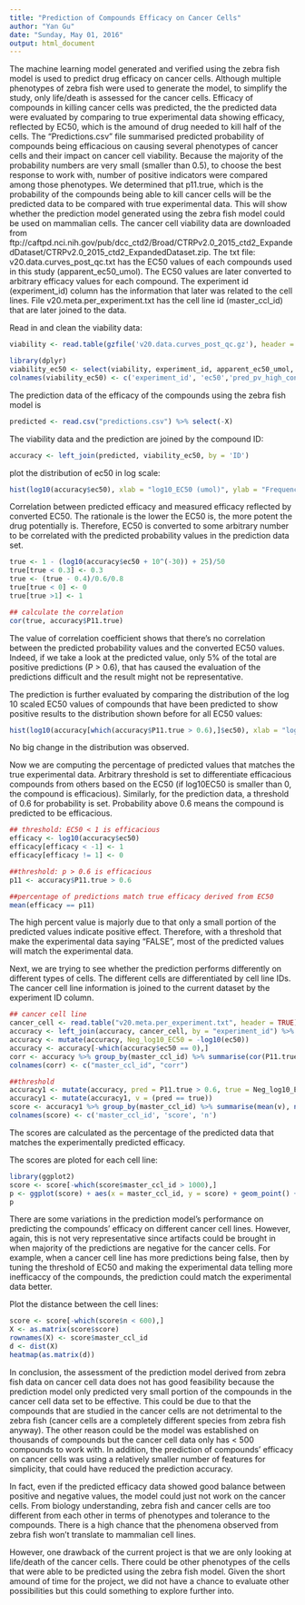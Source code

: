 ---
title: "Prediction of Compounds Efficacy on Cancer Cells"
author: "Yan Gu"
date: "Sunday, May 01, 2016"
output: html_document
---

The machine learning model generated and verified using the zebra fish model is used to predict drug efficacy on cancer cells. Although multiple phenotypes of zebra fish were used to generate the model, to simplify the study, only life/death is assessed for the cancer cells. Efficacy of compounds in killing cancer cells was predicted, the the predicted data were evaluated by comparing to true experimental data showing efficacy, reflected by EC50, which is the amound of drug needed to kill half of the cells.
        The "Predictions.csv" file summarised predicted probability of compounds being efficacious on causing several phenotypes of cancer cells and their impact on cancer cell viability. Because the majority of the probability numbers are very small (smaller than 0.5), to choose the best response to work with, number of positive indicators were compared among those phenotypes. We determined that p11.true, which is the probability of the compounds being able to kill cancer cells will be the predicted data to be compared with true experimental data. This will show whether the prediction model generated using the zebra fish model could be used on mammalian cells. 
        The cancer cell viability data are downloaded from
ftp://caftpd.nci.nih.gov/pub/dcc_ctd2/Broad/CTRPv2.0_2015_ctd2_ExpandedDataset/CTRPv2.0_2015_ctd2_ExpandedDataset.zip. The txt file: v20.data.curves_post_qc.txt has the EC50 values of each compounds used in this study (apparent_ec50_umol). The EC50 values are later converted to arbitrary efficacy values for each compound. The experiment id (experiment_id) column has the information that later was related to the cell lines. File v20.meta.per_experiment.txt has the cell line id (master_ccl_id) that are later joined to the data.  
        
Read in and clean the viability data:
```{r}
viability <- read.table(gzfile('v20.data.curves_post_qc.gz'), header = TRUE)

library(dplyr)
viability_ec50 <- select(viability, experiment_id, apparent_ec50_umol, pred_pv_high_conc, master_cpd_id)
colnames(viability_ec50) <- c('experiment_id', 'ec50','pred_pv_high_conc', 'ID')
```

The prediction data of the efficacy of the compounds using the zebra fish model is 
```{r}
predicted <- read.csv("predictions.csv") %>% select(-X)
```

The viability data and the prediction are joined by the compound ID:
```{r}
accuracy <- left_join(predicted, viability_ec50, by = 'ID')
```

plot the distribution of ec50 in log scale:
```{r}
hist(log10(accuracy$ec50), xlab = "log10_EC50 (umol)", ylab = "Frequency", main = "Distribution of EC50")
```

Correlation between predicted efficacy and measured efficacy reflected by converted EC50. The rationale is the lower the EC50 is, the more potent the drug potentially is. Therefore, EC50 is converted to some arbitrary number to be correlated with the predicted probability values in the prediction data set.
```{r}
true <- 1 - (log10(accuracy$ec50 + 10^(-30)) + 25)/50
true[true < 0.3] <- 0.3
true <- (true - 0.4)/0.6/0.8 
true[true < 0] <- 0
true[true >1] <- 1

## calculate the correlation
cor(true, accuracy$P11.true)
```

The value of correlation coefficient shows that there's no correlation between the predicted probability values and the converted EC50 values. 
        Indeed, if we take a look at the predicted value, only 5% of the total are positive predictions (P > 0.6), that has caused the evaluation of the predictions difficult and the result might not be representative. 
        
The prediction is further evaluated by comparing the distribution of the log 10 scaled EC50 values of compounds that have been predicted to show positive results to the distribution shown before for all EC50 values:
```{r}
hist(log10(accuracy[which(accuracy$P11.true > 0.6),]$ec50), xlab = "log10_EC50 (umol)", ylab = "Frequency", main = "Distribution of EC50")
```

No big change in the distribution was observed.

Now we are computing the percentage of predicted values that matches the true experimental data. Arbitrary threshold is set to differentiate efficacious compounds from others based on the EC50 (if log10EC50 is smaller than 0, the compound is efficacious). Similarly, for the prediction data, a threshold of 0.6 for probability is set. Probability above 0.6 means the compound is predicted to be efficacious.
```{r}
## threshold: EC50 < 1 is efficacious
efficacy <- log10(accuracy$ec50)
efficacy[efficacy < -1] <- 1
efficacy[efficacy != 1] <- 0

##threshold: p > 0.6 is efficacious
p11 <- accuracy$P11.true > 0.6

##percentage of predictions match true efficacy derived from EC50
mean(efficacy == p11)
```

The high percent value is majorly due to that only a small portion of the predicted values indicate positive effect. Therefore, with a threshold that make the experimental data saying "FALSE", most of the predicted values will match the experimental data.

Next, we are trying to see whether the prediction performs differently on different types of cells. The different cells are differentiated by cell line IDs. The cancer cell line information is joined to the current dataset by the experiment ID column.
```{r}
## cancer cell line
cancer_cell <- read.table("v20.meta.per_experiment.txt", header = TRUE) %>% select(experiment_id, master_ccl_id)
accuracy <- left_join(accuracy, cancer_cell, by = "experiment_id") %>% select(ID, P11.true, ec50, master_ccl_id)
accuracy <- mutate(accuracy, Neg_log10_EC50 = -log10(ec50)) 
accuracy <- accuracy[-which(accuracy$ec50 == 0),]
corr <- accuracy %>% group_by(master_ccl_id) %>% summarise(cor(P11.true, Neg_log10_EC50))
colnames(corr) <- c("master_ccl_id", "corr")

##threshold
accuracy1 <- mutate(accuracy, pred = P11.true > 0.6, true = Neg_log10_EC50 > 10)
accuracy1 <- mutate(accuracy1, v = (pred == true))
score <- accuracy1 %>% group_by(master_ccl_id) %>% summarise(mean(v), n())
colnames(score) <- c('master_ccl_id', 'score', 'n')
```

The scores are calculated as the percentage of the predicted data that matches the experimentally predicted efficacy.

The scores are ploted for each cell line:
```{r}
library(ggplot2)
score <- score[-which(score$master_ccl_id > 1000),]
p <- ggplot(score) + aes(x = master_ccl_id, y = score) + geom_point() + labs(title = 'Accuracy Score', x = 'Cell line ID', y = 'Score')
p
```

There are some variations in the prediction model's performance on predicting the compounds' efficacy on different cancer cell lines. However, again, this is not very representative since artifacts could be brought in when majority of the predictions are negative for the cancer cells. For example, when a cancer cell line has more predictions being false, then by tuning the threshold of EC50 and making the experimental data telling more inefficaccy of the compounds, the prediction could match the experimental data better. 

Plot the distance between the cell lines:
```{r}
score <- score[-which(score$n < 600),]
X <- as.matrix(score$score)
rownames(X) <- score$master_ccl_id
d <- dist(X)
heatmap(as.matrix(d))
```

In conclusion, the assessment of the prediction model derived from zebra fish data on cancer cell data does not has good feasibility because the prediction model only predicted very small portion of the compounds in the cancer cell data set to be effective. This could be due to that the compounds that are studied in the cancer cells are not detrimental to the zebra fish (cancer cells are a completely different species from zebra fish anyway). The other reason could be the model was established on thousands of compounds but the cancer cell data only has < 500 compounds to work with. In addition,  the prediction of compounds' efficacy on cancer cells was using a relatively smaller number of features for simplicity, that could have reduced the prediction accuracy.

In fact, even if the predicted efficacy data showed good balance between positive and negative values, the model could just not work on the cancer cells. From biology understanding, zebra fish and cancer cells are too different from each other in terms of phenotypes and tolerance to the compounds. There is a high chance that the phenomena observed from zebra fish won't translate to mammalian cell lines.

However, one drawback of the current project is that we are only looking at life/death of the cancer cells. There could be other phenotypes of the cells that were able to be predicted using the zebra fish model. Given the short amound of time for the project, we did not have a chance to evaluate other possibilities but this could something to explore further into.
